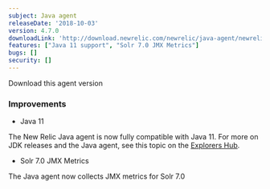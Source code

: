 ```yaml
---
subject: Java agent
releaseDate: '2018-10-03'
version: 4.7.0
downloadLink: 'http://download.newrelic.com/newrelic/java-agent/newrelic-agent/4.7.0/'
features: ["Java 11 support", "Solr 7.0 JMX Metrics"]
bugs: []
security: []
---
```

<ButtonGroup>
  <ButtonLink
    role="button"
    to="https://download.newrelic.com/newrelic/java-agent/newrelic-agent/4.7.0/"
    variant="primary"
  >
    Download this agent version
  </ButtonLink>
</ButtonGroup>

### Improvements

* Java 11

The New Relic Java agent is now fully compatible with Java 11. For more on JDK releases and the Java agent, see this topic on the [Explorers Hub](https://discuss.newrelic.com/t/jdk-releases-and-the-java-agent/55013).

* Solr 7.0 JMX Metrics

The Java agent now collects JMX metrics for Solr 7.0
